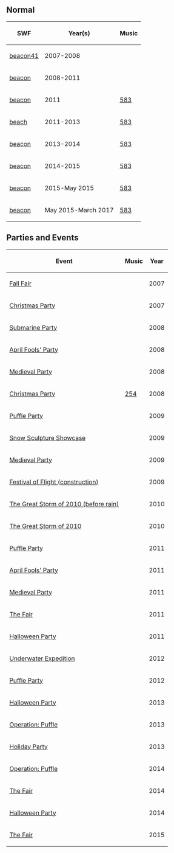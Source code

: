 {{CPW|Beacon|Posto de Observação}}

==Normal==
<!--Please don't remove those files, because they are not the same! Since we are an archive, we should even keep files like that-->
<center>
{|class="wikitable" border="1"
!SWF!!Year(s)!!Music
|-
|[[Media:ArtworkRoomsBeacon41.swf|beacon41]]||2007-2008||{{n/a}}
|-
|[[Media:PreAugust2011Beacon.swf|beacon]]||2008-2011||{{n/a}}
|-
|[[Media:08052011Beacon.swf|beacon]]||2011||[[Media:Music583.swf|583]]
|-
|[[Media:RoomsBeacon3.swf|beach]]||2011-2013||[[Media:Music583.swf|583]]
|-
|[[Media:RoomsBeacon4.swf|beacon]]||2013-2014||[[Media:Music583.swf|583]]
|-
|[[Media:RoomsBeacon5.swf|beacon]]||2014-2015||[[Media:Music583.swf|583]]
|-
|[[Media:RoomsBeacon2.swf|beacon]]||2015-May 2015||[[Media:Music583.swf|583]]
|-
|[[Media:RoomsBeacon-May2015.swf|beacon]]||May 2015-March 2017||[[Media:Music583.swf|583]]
|}
</center>

==Parties and Events==
<center>
{|class="wikitable" border="1"
!Event
!Music
!Year
|-
|<span class="plainlinks">[http://archives.clubpenguinwiki.info/swf.cpcheats.info/rooms/unknown_year/FallFairFiles/Beacon.swf Fall Fair]</span>||||2007
|-
|<span class="plainlinks">[http://archives.clubpenguinwiki.info/swf.cpcheats.info/rooms/unknown_year/Christmas_Files/Beacon.swf Christmas Party]</span>||||2007
|-
|<span class="plainlinks">[http://archives.clubpenguinwiki.info/swf.cpcheats.info/rooms/2008/Water_Party_08/Beacon.swf Submarine Party]</span>||||2008
|-
|<span class="plainlinks">[http://archives.clubpenguinwiki.info/swf.cpcheats.info/rooms/2008/april_fools_08/0328beacon42.swf April Fools' Party]</span>||||2008
|-
|<span class="plainlinks">[http://archives.clubpenguinwiki.info/swf.cpcheats.info/rooms/unknown_year/medieval_party/0516beacon50.swf Medieval Party]</span>||||2008
|-
|[[Media:RoomsBeacon-ChristmasParty2008.swf|Christmas Party]]||[[Media:Music254.swf|254]]||2008
|-
|<span class="plainlinks">[http://archives.clubpenguinwiki.info/swf.cpcheats.info/rooms/2009/puffle_party_febuary_2009/0220beacon.swf Puffle Party]</span>||||2009
|-
|<span class="plainlinks">[http://archives.clubpenguinwiki.info/swf.cpcheats.info/rooms/2009/penguin_awards_2009/beacon.swf Snow Sculpture Showcase]</span>||||2009
|-
|<span class="plainlinks">[http://archives.clubpenguinwiki.info/swf.cpcheats.info/rooms/2009/medieval_party_2009/beacon.swf Medieval Party]</span>||||2009
|-
|[[Media:FestivalOfFlightConstBeacon.swf|Festival of Flight (construction)]]||{{n/a}}||2009
|-
|[[Media:StormBeacon.swf|The Great Storm of 2010 (before rain)]]||{{n/a}}||2010
|-
|[[Media:RainBeacon.swf|The Great Storm of 2010]]||{{n/a}}||2010
|-
|[[Media:PuffleParty2011Beacon.swf|Puffle Party]]||{{n/a}}||2011
|-
|[[Media:AprilFools'Party2011Beacon.swf|April Fools' Party]]||{{n/a}}||2011
|-
|[[Media:MedievalParty2011Beacon.swf|Medieval Party]]||{{n/a}}||2011
|-
|[[Media:TheFair2011Beacon.swf|The Fair]]||{{n/a}}||2011
|-
|[[Media:HalloweenParty2011Beacon.swf|Halloween Party]]||{{n/a}}||2011
|-
|[[Media:UnderwaterExpeditionBeacon.swf|Underwater Expedition]]||{{n/a}}||2012
|-
|[[Media:PuffleParty2012Beacon.swf|Puffle Party]]||{{n/a}}||2012
|-
|[[Media:RoomsBeacon-HalloweenParty2013.swf|Halloween Party]]||{{n/a}}||2013
|-
|[[Media:OperationPuffleRoomsBeacon.swf|Operation: Puffle]]||{{n/a}}||2013
|-
|[[Media:RoomsBeacon-HolidayParty2013.swf|Holiday Party]]||{{N/a}}||2013
|-
|[[Media:OperationPuffleRoomsBeacon.swf|Operation: Puffle]]||{{n/a}}||2014
|-
|[[Media:TheFair2014Beacon.swf|The Fair]]||{{N/a}}||2014
|-
|[[Media:RoomsBeacon-HalloweenParty2014.swf|Halloween Party]]||{{n/a}}||2014
|-
|[[Media:RoomsBeacon-TheFair2015.swf|The Fair]]||{{n/a}}||2015
|}
</center>

{{Places}}

